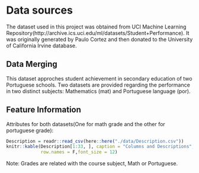 # Data sources

The dataset used in this project was obtained from UCI Machine Learning Repository(http://archive.ics.uci.edu/ml/datasets/Student+Performance). It was originally generated by Paulo Cortez and then donated to the University of California Irvine database.

## Data Merging
This dataset approches student achievement in secondary education of two Portuguese schools. Two datasets are provided regarding the performance in two distinct subjects: Mathematics (mat) and Portuguese language (por).

## Feature Information
Attributes for both datasets(One for math grade and the other for portuguese grade):

```r
Description = readr::read_csv(here::here("./data/Description.csv"))
knitr::kable(Description[1:33, ], caption = "Columns and Descriptions",
             row.names = F,font_size = 12)
```

Note: Grades are related with the course subject, Math or Portuguese.